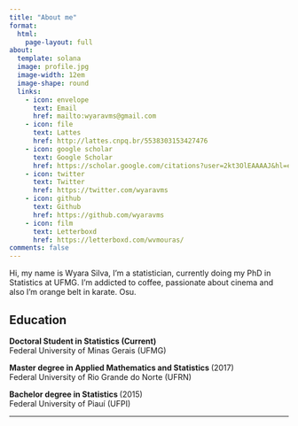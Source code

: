 ---
title: "About me"
format: 
  html:
    page-layout: full
about:
  template: solana
  image: profile.jpg
  image-width: 12em
  image-shape: round
  links:
    - icon: envelope
      text: Email
      href: mailto:wyaravms@gmail.com  
    - icon: file
      text: Lattes
      href: http://lattes.cnpq.br/5538303153427476
    - icon: google scholar
      text: Google Scholar
      href: https://scholar.google.com/citations?user=2kt3OlEAAAAJ&hl=en
    - icon: twitter
      text: Twitter
      href: https://twitter.com/wyaravms
    - icon: github
      text: Github
      href: https://github.com/wyaravms
    - icon: film
      text: Letterboxd
      href: https://letterboxd.com/wvmouras/
comments: false
---

::: {#hero-heading}
Hi, my name is Wyara Silva, I'm a statistician, currently doing my PhD in Statistics at UFMG. I'm addicted to coffee, passionate about cinema and also I'm orange belt in karate. Osu.

## Education

<b> Doctoral Student in Statistics (Current) </b>\
Federal University of Minas Gerais (UFMG)

<b> Master degree in Applied Mathematics and Statistics </b> (2017)\
Federal University of Rio Grande do Norte (UFRN)

<b>Bachelor degree in Statistics </b> (2015)\
Federal University of Piauí (UFPI)
:::

------------------------------------------------------------------------
